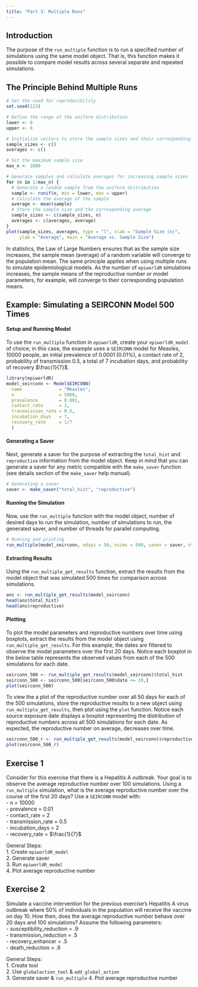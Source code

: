 ```yaml
---
title: "Part 3: Multiple Runs"
---
```


## Introduction

The purpose of the `run_multiple` function is to run a specified number of simulations using the same model object. That is, this function makes it possible to compare model results across several separate and repeated simulations.

## The Principle Behind Multiple Runs

```r
# Set the seed for reproducibility
set.seed(123)

# Define the range of the uniform distribution
lower <- 0
upper <- 6

# Initialize vectors to store the sample sizes and their corresponding averages
sample_sizes <- c()
averages <- c()

# Set the maximum sample size
max_n <- 1000

# Generate samples and calculate averages for increasing sample sizes
for (n in 1:max_n) {
  # Generate a random sample from the uniform distribution
  sample <- runif(n, min = lower, max = upper)
  # Calculate the average of the sample
  average <- mean(sample)
  # Store the sample size and the corresponding average
  sample_sizes <- c(sample_sizes, n)
  averages <- c(averages, average)
}
plot(sample_sizes, averages, type = "l", xlab = "Sample Size (n)", 
     ylab = "Average", main = "Average vs. Sample Size")
```

In statistics, the Law of Large Numbers ensures that as the sample size increases, the sample mean (average) of a random variable will converge to the population mean. The same principle applies when using multiple runs to simulate epidemiological models. As the number of `epiworldR` simulations increases, the sample means of the reproductive number or model parameters, for example, will converge to their corresponding population means.

## Example: Simulating a SEIRCONN Model 500 Times

#### Setup and Running Model

To use the `run_multiple` function in `epiworldR`, create your `epiworldR_model` of choice; in this case, the example uses a `SEIRCONN` model for Measles, 10000 people, an initial prevalence of 0.0001 (0.01%), a contact rate of 2, probability of transmission 0.5, a total of 7 incubation days, and probability of recovery $\frac{1}{7}$.

```r
library(epiworldR)
model_seirconn <- ModelSEIRCONN(
  name              = "Measles",
  n                 = 5000, 
  prevalence        = 0.001, 
  contact_rate      = 2,
  transmission_rate = 0.5,
  incubation_days   = 7,
  recovery_rate     = 1/7
  )
```

#### Generating a Saver

Next, generate a saver for the purpose of extracting the `total_hist` and `reproductive` information from the model object. Keep in mind that you can generate a saver for any metric compatible with the `make_saver` function (see details section of the `make_saver` help manual).

```r
# Generating a saver
saver <- make_saver("total_hist", "reproductive")
```

#### Running the Simulation

Now, use the `run_multiple` function with the model object, number of desired days to run the simulation, number of simulations to run, the generated saver, and number of threads for parallel computing.

```r
# Running and printing
run_multiple(model_seirconn, ndays = 50, nsims = 500, saver = saver, nthread = 4)
```

#### Extracting Results

Using the `run_multiple_get_results` function, extract the results from the model object that was simulated 500 times for comparison across simulations.

```r
ans <- run_multiple_get_results(model_seirconn)
head(ans$total_hist)
head(ans$reproductive)
```

#### Plotting

To plot the model parameters and reproductive numbers over time using boxplots, extract the results from the model object using `run_multiple_get_results`. For this example, the dates are filtered to observe the model parameters over the first 20 days. Notice each boxplot in the below table represents the observed values from each of the 500 simulations for each date.

```r
seirconn_500 <- run_multiple_get_results(model_seirconn)$total_hist
seirconn_500 <- seirconn_500[seirconn_500$date <= 20,]
plot(seirconn_500)
```

To view the a plot of the reproductive number over all 50 days for each of the 500 simulations, store the reproductive results to a new object using `run_multiple_get_results`, then plot using the `plot` function. Notice each source exposure date displays a boxplot representing the distribution of reproductive numbers across all 500 simulations for each date. As expected, the reproductive number on average, decreases over time.

```r
seirconn_500_r <- run_multiple_get_results(model_seirconn)$reproductive
plot(seirconn_500_r)
```

## Exercise 1

Consider for this exercise that there is a Hepatitis A outbreak. Your goal is to observe the average reproductive number over 100 simulations. Using a `run_multiple` simulation, what is the average reproductive number over the course of the first 20 days? Use a `SEIRCONN` model with:\
- n = 10000\
- prevalence = 0.01\
- contact_rate = 2\
- transmission_rate = 0.5\
- incubation_days = 2\
- recovery_rate = $\frac{1}{7}$

::: {.callout-tip collapse="true"}
General Steps:\
1. Create `epiworldR_model`\
2. Generate saver\
3. Run `epiworldR_model`\
4. Plot average reproductive number
:::

## Exercise 2

Simulate a vaccine intervention for the previous exercise's Hepatitis A virus outbreak where 50% of individuals in the population will receive the vaccine on day 10. How then, does the average reproductive number behave over 20 days and 100 simulations? Assume the following parameters:\
- susceptibility_reduction = .9\
- transmission_reduction = .5\
- recovery_enhancer = .5\
- death_reduction = .9

::: {.callout-tip collapse="true"}
General Steps:\
1. Create tool\
2. Use `globalaction_tool` & `add_global_action`\
3. Generate saver & `run_multiple` 4. Plot average reproductive number
:::
